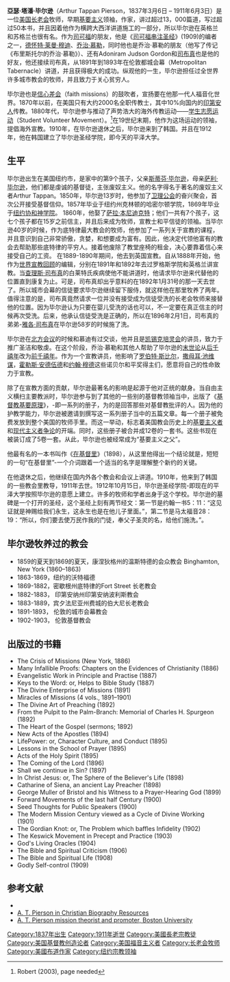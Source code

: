 
{{Infobox Person
| name           = 毕尔逊<br />Arthur Tappan Pierson
| image          = Arthur Tappan Pierson.jpg
| image_size     = 150px
| caption        = 
| birth_date     = {{birth date|1837|3|6|mf=y}}
| birth_place    = [[纽约市|纽约市]]
| death_date     = {{death date and age|1911|6|3|1837|3|6|mf=y}}
| death_place    = 
| education      =  
| occupation     = 牧师
| religion       = [[基督教|基督教]]
| spouse         = Sarah Frances Pierson ([[née|née]] Benedict)<br>(1860)
| parents        = Stephen ；Sallie Pierson
| children       = 
| nationality    = [[美国|美国]]
}}

'''亞瑟·塔潘·毕尔逊'''（Arthur Tappan Pierson，1837年3月6日 – 1911年6月3日）是一位[[美国|美国]][[长老会|长老会]]牧师，早期[[基要主义|基要主义]]领袖，作家，讲过超过13，000篇道，写过超过50本书，并且因着他作为横跨大西洋讲道施工的一部分，所以毕尔逊在英格兰和苏格兰也很有名。作为[[司可福|司可福]]的朋友，他是《[[司可福串注圣经|司可福串注圣经]]》(1909)的编者之一，[[德怀特·莱曼·穆迪|德怀特·莱曼·穆迪]]、[[乔治·慕勒|乔治·慕勒]]，同时他也是乔治·慕勒的朋友（他写了传记《布里斯托尔的乔治·慕勒》）、还有Adoniram Judson Gordon和[[司布真|司布真]]也是他的好友，他还接续司布真，从1891年到1893年在伦敦都城会幕（Metropolitan Tabernacle）讲道，并且获得极大的成功。纵观他的一生，毕尔逊担任过全世界许多城市教会的牧师，并且致力于关心贫穷人。

毕尔逊也是[[信心差会|信心差会]]（faith missions）的鼓吹者，宣扬要在他那一代人福音化世界。1870年以前，在美国只有大约2000名全职传教士，其中10%向国内的[[印第安人|印第安人]]传教。1880年代，毕尔逊参与推动了声势浩大的海外传教运动——[[学生志愿运动|学生志愿运动]]（Student Volunteer Movement）。<ref>Robert (2003), page needed</ref>在19世纪末期，他作为这场运动的领袖，提倡海外宣教。1910年，在毕尔逊退休之后，毕尔逊来到了韩国。并且在1912年，他在韩国建立了毕尔逊圣经学院，即今天的平泽大学。

==生平==
毕尔逊出生在美国纽约市，是家中的第9个孩子，父亲[[斯蒂芬·毕尔逊|斯蒂芬·毕尔逊]]，母亲[[萨利·毕尔逊|萨利·毕尔逊]]，他们都是虔诚的基督徒，主张废奴主义。他的名字得名于著名的废奴主义者Arthur Tappan。1850年，毕尔逊13岁时，他参加了[[卫理公会|卫理公会]]的奋兴聚会，首次公开接受基督信仰。1857年毕业于纽约州克林顿的哈密尔顿学院，1869年毕业于[[纽约协和神学院|纽约协和神学院]]。
1860年，他娶了[[萨拉·本尼迪克特|萨拉·本尼迪克特]]；他们一共有7个孩子，这七个孩子都在15岁之前信主，并且后来成为牧师，宣教士和平信徒的领袖。当毕尔逊40岁的时候，作为底特律最大教会的牧师，他参加了一系列关于宣教的课程，并且意识到自己非常骄傲，贪婪，和想要成为富有。因此，他决定代领他富有的教会去帮助那些底特律的平穷人。接着他废除了教堂座椅的租金，决心要靠着信心来接受自己的工资。
在1889-1890年期间，他去到英国宣教。自从1888年开始，他作为[[世界宣教回顾|世界宣教回顾]]的编辑，分别在1891年和1892年去过罗格斯学院和英格兰讲宣教。当[[查理斯·司布真|查理斯·司布真]]的白莱特氏疾病使他不能讲道时，他请求毕尔逊来代替他的位置直到康复为止。可是，司布真却出乎意料的在1892年1月31号的那一天去世了。所以城市会幕的信徒要求毕尔逊继续留下服侍，就这样他在那里牧养了两年。值得注意的是，司布真竟然请求一位并没有接受成为信徒受洗的长老会牧师来接替他的位置。因为毕尔逊认为只要在婴儿受洗的话也可以，不一定要在真正信主的时候再次受洗。后来，他承认信徒受洗是正确的，所以在1896年2月1日，司布真的弟弟-[[雅各·司布真|雅各·司布真]]在毕尔逊58岁的时候施了洗。

毕尔逊在[[北方会议|北方会议]]的时候和慕迪有过交谈，他并且是[[凯锡克培灵会|凯锡克培灵会]]的讲员，致力于推广圣洁和敬虔。在这个阶段，乔治·慕勒和其他人帮助了毕尔逊的[[末世论|末世论]]从[[后千禧年|后千禧年]]改为[[前千禧年|前千禧年]]。作为一个宣教讲员，他影响了[[罗伯特·斯比尔|罗伯特·斯比尔]]，[[撒母耳·池维谋|撒母耳·池维谋]]，[[霍勒斯·安德伍德|霍勒斯·安德伍德]]和[[约翰·穆德|约翰·穆德]]这些诺贝尔和平奖得主们，愿意将自己的性命致力于宣教。

除了在宣教方面的贡献，毕尔逊最著名的影响是起源于他对正统的献身。当自由主义横扫主要教派时，毕尔逊参与到了其他的一些别的基督教领袖当中，出版了《[[基督教基要原理|基督教基要原理]]》，-即一系列的册子，为的是回答那些对基督教批评的人。因为他的护教学能力，毕尔逊被邀请到撰写这一系列册子当中的五篇文章。每一个册子被免费发放到整个美国的牧师手里。而这一举动，标志着美国教会历史上的[[基要主义者|基要主义者]]和[[现代主义者|现代主义者]][[争论|争论]]的开端。同时，这些册子被合并成12卷的一套书。这些书现在被装订成了5卷一套。从此，毕尔逊也被经常成为“基要主义之父”。

他最有名的一本书叫作《[[在基督里|在基督里]]》（1898），从这里他得出一个结论就是，短短的一句“在基督里”-一个介词跟着一个适当的名字是理解整个新约的关键。

在他退休之后，他继续在国内外各个教会和会议上讲道。1910年，他来到了韩国的一些教会里教导，1911年去世。1912年10月15日，毕尔逊圣经学院-即现在的平泽大学按照毕尔逊的意愿上建立。许多的牧师和学者出身于这个学校。毕尔逊的墓碑是一个打开的圣经，这个圣经上刻有两节经文：第一节是约翰一书5：11：“这见证就是神赐给我们永生，这永生也是在他儿子里面。”，第二节是马太福音28：19：“所以，你们要去使万民作我的门徒，奉父子圣灵的名，给他们施洗。”。

==毕尔逊牧养过的教会==
* 1859的夏天到1869的夏天，康涅狄格州的温斯特德的会众教会 Binghamton, New York (1860–1863)
* 1863-1869，纽约的沃特福德
* 1869-1882，密歇根州底特律的Fort Street 长老教会
* 1882-1883， 印第安纳州印第安纳波利斯教会
* 1883-1889，宾夕法尼亚州费城的伯大尼长老教会
* 1891-1893， 伦敦的城市会幕教会
* 1902-1903， 伦敦基督教会


==出版过的书籍==
* The Crisis of Missions (New York, 1886)
* Many Infallible Proofs: Chapters on the Evidences of Christianity (1886)
* Evangelistic Work in Principle and Practise (1887)
* Keys to the Word: or, Helps to Bible Study (1887)
* The Divine Enterprise of Missions (1891)
* Miracles of Missions (4 vols., 1891–1901)
* The Divine Art of Preaching (1892)
* From the Pulpit to the Palm-Branch: Memorial of Charles H. Spurgeon (1892)
* The Heart of the Gospel (sermons; 1892)
* New Acts of the Apostles (1894)
* LifePower: or, Character Culture, and Conduct (1895)
* Lessons in the School of Prayer (1895)
* Acts of the Holy Spirit (1895)
* The Coming of the Lord (1896)
* Shall we continue in Sin? (1897)
* In Christ Jesus: or, The Sphere of the Believer's Life (1898)
* Catharine of Siena, an ancient Lay Preacher (1898)
* George Muller of Bristol and his Witness to a Prayer-Hearing God (1899)
* Forward Movements of the last half Century (1900)
* Seed Thoughts for Public Speakers (1900)
* The Modern Mission Century viewed as a Cycle of Divine Working (1901)
* The Gordian Knot: or, The Problem which baffles Infidelity (1902)
* The Keswick Movement in Precept and Practice (1903)
* God's Living Oracles (1904)
* The Bible and Spiritual Criticism (1906)
* The Bible and Spiritual Life (1908)
* Godly Self-control (1909)

==参考文献==
<div class="references-small">
<references />
</div>
* {{cite book | first = Dana L. | last = Robert | authorlink = | year = 2003 | title = Occupy Until I Come: A. T. Pierson and the Evangelization of the World (Library of Religious Biography) | publisher = William B. Eerdmans | location = Grand Rapids, Michigan | id = 0802807801}}
* [https://web.archive.org/web/20150119234240/http://www.wholesomewords.org/biography/biorppierson.html A. T. Pierson in Christian Biography Resources]
* [http://www.bu.edu/missiology/missionary-biography/n-o-p-q/pierson-arthur-tappan-1837-1911/ A. T. Pierson mission theorist and promoter, Boston University] {{Wayback|url=http://www.bu.edu/missiology/missionary-biography/n-o-p-q/pierson-arthur-tappan-1837-1911/ |date=20150124041338 }}


{{Authority control}}
[[Category:1837年出生|Category:1837年出生]]
[[Category:1911年逝世|Category:1911年逝世]]
[[Category:美國長老宗教徒|Category:美國長老宗教徒]]
[[Category:美国基督教创造论者|Category:美国基督教创造论者]]
[[Category:美国福音主义者|Category:美国福音主义者]]
[[Category:长老会牧师|Category:长老会牧师]]
[[Category:美國布道作家|Category:美國布道作家]]
[[Category:纽约宗教领袖|Category:纽约宗教领袖]]